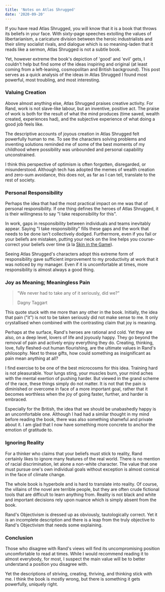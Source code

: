 ```yaml
---
title: 'Notes on Atlas Shrugged'
date: '2020-09-20'
---
```


If you have read Atlas Shrugged, you will know that it is a book that
throws its beliefs in your face. With sixty-page speeches extolling
the values of libertarianism, a caricature division between the heroic
industrialists and their slimy socialist rivals, and dialogue which is
so meaning-laden that it reads like a sermon, Atlas Shrugged is not a
subtle book.

Yet, however extreme the book's depiction of 'good' and 'evil' gets, I
couldn't help but find some of the ideas inspiring and original (at
least coming from a left-leaning, cosmopolitan and British
background). This post serves as a quick analysis of the ideas in
Atlas Shrugged I found most powerful, most troubling, and most
interesting.

### Valuing Creation

Above almost anything else, Atlas Shrugged praises creative activity.
For Rand, work is not slave-like labour, but an inventive, positive
act. The praise of work is both for the result of what the mind
produces (time saved, wealth created, experiences had), and the
subjective experience of what doing a good job feels like.

The descriptive accounts of joyous creation in Atlas Shrugged felt
powerfully human to me. To see the characters solving problems and
inventing solutions reminded me of some of the best moments of my
childhood where possibility was unbounded and personal capability
unconstrained.

I think this perspective of optimism is often forgotten, disregarded,
or misunderstood. Although tech has adopted the memes of wealth
creation and zero-sum avoidance, this does not, as far as I can tell,
translate to the rest of society.

### Personal Responsibility

Perhaps the idea that had the most practical impact on me was that of
personal responsibility. If one thing defines the heroes of Atlas
Shrugged, it is their willingness to say "I take responsibility for
this".

In work, gaps in responsibility between individuals and teams
inevitably appear. Saying "I take responsibility" fills these gaps and
the work that needs to be done isn't collectively dodged. Furthermore,
even if you fail or your beliefs are mistaken, putting your neck on
the line helps you course-correct your beliefs over time (à la
[Skin in the Game](https://www.amazon.co.uk/Skin-Game-Hidden-Asymmetries-Daily/dp/0141982659/ref=sr_1_1?dchild=1&keywords=skin+in+the+game&qid=1600618517&sr=8-1)).

Seeing Atlas Shrugged's characters adopt this extreme form of
responsibility gave sufficient improvement to my productivity at work
that it was noticed by my manager. Even if it is uncomfortable at
times, more responsibility is almost always a good thing.

### Joy as Meaning; Meaningless Pain

> "We never had to take any of it seriously, did we?"
>
> <footer>Dagny Taggart</footer>

This quote stuck with me more than any other in the book. Initially,
the idea that pain ("it") is not to be taken seriously did not make
sense to me. It only crystallised when combined with the contrasting
claim that joy is meaning.

Perhaps at the surface, Rand's heroes are rational and cold. Yet they
are also, on a deep level, lovers of life and joyously happy. They go
beyond the removal of pain and actively enjoy everything they do.
Creating, thinking, love, fully fleshed-out human flourishing, are the
ultimate values in Rand's philosophy. Next to these gifts, how could
something as insignificant as pain mean anything at all?

I find exercise to be one of the best microcosms for this idea.
Training hard is not pleasurable. Your lungs sting, your muscles burn,
your mind aches with the mental exertion of pushing harder. But viewed
in the grand scheme of the race, these things simply do not matter. It
is not that the pain is diminished or overcome in face of a more
important goal, rather that it becomes worthless when the joy of going
faster, further, and harder is embraced.

Especially for the British, the idea that we should be unabashedly
happy is an uncomfortable one. Although I had had a similar thought in
my mind before reading the book, there was also something shameful and
private about it. I am glad that I now have something more concrete to
anchor the emotion of gratitude to.

### Ignoring Reality

For a thinker who claims that your beliefs must stick to reality, Rand
certainly likes to ignore many features of the real world. There is no
mention of racial discrimination, let alone a non-white character. The
value that one must pursue one's own individual goals without
exception is almost comical in the face of climate change.

The whole book is hyperbole and is hard to translate into reality. Of
course, the villains of the novel are terrible people, but they are
often crude fictional tools that are difficult to learn anything from.
Reality is not black and white and important decisions rely upon
nuance which is simply absent from the book.

Rand's Objectivism is dressed up as obviously, tautologically correct.
Yet it is an incomplete description and there is a leap from the truly
objective to Rand's Objectivism that needs some explaining.

### Conclusion

Those who disagree with Rand's views will find its uncompromising
position uncomfortable to read at times. While I would recommend
reading it to almost everybody, for most, I suspect the main value
will be to better understand a position you disagree with.

Yet the descriptions of striving, creating, thriving, and thinking
stick with me. I think the book is mostly wrong, but there is
something it gets powerfully, uniquely right.
